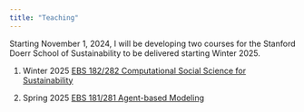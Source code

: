 ```yaml
---
title: "Teaching"
---
```


Starting November 1, 2024, I will be developing two courses for the Stanford Doerr School of Sustainability to be delivered starting Winter 2025.

1. Winter 2025 [EBS 182/282 Computational Social Science for Sustainability](teaching/EBS_X82)

2. Spring 2025 [EBS 181/281 Agent-based Modeling](teaching/EBS_X81)
